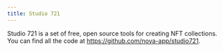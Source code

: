 ```yaml
---
title: Studio 721
---
```


Studio 721 is a set of free, open source tools for creating NFT collections. You
can find all the code at https://github.com/noya-app/studio721.

